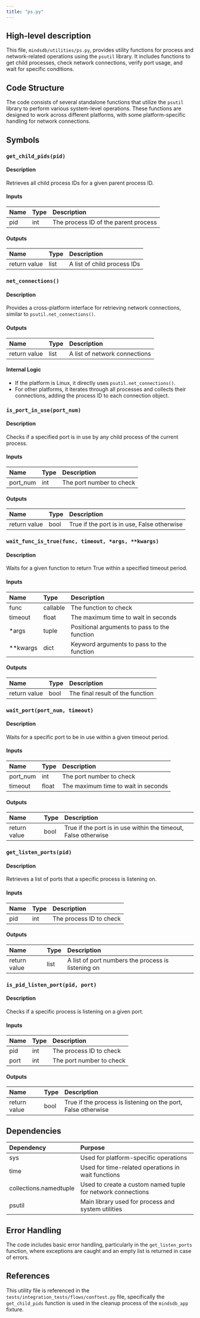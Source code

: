 ```yaml
---
title: "ps.py"
---
```


## High-level description
This file, `mindsdb/utilities/ps.py`, provides utility functions for process and network-related operations using the `psutil` library. It includes functions to get child processes, check network connections, verify port usage, and wait for specific conditions.

## Code Structure
The code consists of several standalone functions that utilize the `psutil` library to perform various system-level operations. These functions are designed to work across different platforms, with some platform-specific handling for network connections.

## Symbols

### `get_child_pids(pid)`
#### Description
Retrieves all child process IDs for a given parent process ID.

#### Inputs
| Name | Type | Description |
|:-----|:-----|:------------|
| pid | int | The process ID of the parent process |

#### Outputs
| Name | Type | Description |
|:-----|:-----|:------------|
| return value | list | A list of child process IDs |

### `net_connections()`
#### Description
Provides a cross-platform interface for retrieving network connections, similar to `psutil.net_connections()`.

#### Outputs
| Name | Type | Description |
|:-----|:-----|:------------|
| return value | list | A list of network connections |

#### Internal Logic
- If the platform is Linux, it directly uses `psutil.net_connections()`.
- For other platforms, it iterates through all processes and collects their connections, adding the process ID to each connection object.

### `is_port_in_use(port_num)`
#### Description
Checks if a specified port is in use by any child process of the current process.

#### Inputs
| Name | Type | Description |
|:-----|:-----|:------------|
| port_num | int | The port number to check |

#### Outputs
| Name | Type | Description |
|:-----|:-----|:------------|
| return value | bool | True if the port is in use, False otherwise |

### `wait_func_is_true(func, timeout, *args, **kwargs)`
#### Description
Waits for a given function to return True within a specified timeout period.

#### Inputs
| Name | Type | Description |
|:-----|:-----|:------------|
| func | callable | The function to check |
| timeout | float | The maximum time to wait in seconds |
| *args | tuple | Positional arguments to pass to the function |
| **kwargs | dict | Keyword arguments to pass to the function |

#### Outputs
| Name | Type | Description |
|:-----|:-----|:------------|
| return value | bool | The final result of the function |

### `wait_port(port_num, timeout)`
#### Description
Waits for a specific port to be in use within a given timeout period.

#### Inputs
| Name | Type | Description |
|:-----|:-----|:------------|
| port_num | int | The port number to check |
| timeout | float | The maximum time to wait in seconds |

#### Outputs
| Name | Type | Description |
|:-----|:-----|:------------|
| return value | bool | True if the port is in use within the timeout, False otherwise |

### `get_listen_ports(pid)`
#### Description
Retrieves a list of ports that a specific process is listening on.

#### Inputs
| Name | Type | Description |
|:-----|:-----|:------------|
| pid | int | The process ID to check |

#### Outputs
| Name | Type | Description |
|:-----|:-----|:------------|
| return value | list | A list of port numbers the process is listening on |

### `is_pid_listen_port(pid, port)`
#### Description
Checks if a specific process is listening on a given port.

#### Inputs
| Name | Type | Description |
|:-----|:-----|:------------|
| pid | int | The process ID to check |
| port | int | The port number to check |

#### Outputs
| Name | Type | Description |
|:-----|:-----|:------------|
| return value | bool | True if the process is listening on the port, False otherwise |

## Dependencies
| Dependency | Purpose |
|:-----------|:--------|
| sys | Used for platform-specific operations |
| time | Used for time-related operations in wait functions |
| collections.namedtuple | Used to create a custom named tuple for network connections |
| psutil | Main library used for process and system utilities |

## Error Handling
The code includes basic error handling, particularly in the `get_listen_ports` function, where exceptions are caught and an empty list is returned in case of errors.

## References
This utility file is referenced in the `tests/integration_tests/flows/conftest.py` file, specifically the `get_child_pids` function is used in the cleanup process of the `mindsdb_app` fixture.